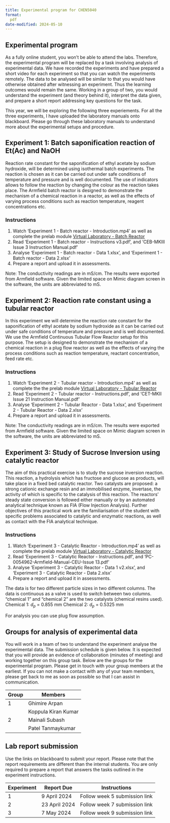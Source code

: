 ```yaml
---
title: Experimental program for CHEN5040
format:
  pdf
date-modified: 2024-05-10
---
```


## Experimental program

As a fully online student, you won’t be able to attend the labs. Therefore, the
experimental program will be replaced by a task involving analysis of
experimental data. We have recorded the experiments and have prepared a short
video for each experiment so that you can watch the experiments remotely. The
data to be analysed will be similar to that you would have otherwise obtained
after witnessing an experiment. Thus the learning outcomes would remain the
same. Working in a group of two, you would understand the experiment (and
theory behind it), interpret the data given, and prepare a short report
addressing key questions for the task.

This year, we will be exploring the following three experiements. For all the
three experiments, I have uploaded the laboratory manuals onto blackboard.
Please go through these laboratory manuals to understand more about the
experimental setups and procedure.

## Experiment 1: Batch saponification reaction of Et(Ac) and NaOH

Reaction rate constant for the saponification of ethyl acetate by sodium
hydroxide, will be determined using isothermal batch experiments. The reaction
is chosen as it can be carried out under safe conditions of temperature and
pressure and is well documented. The use of indicators allows to follow the
reaction by changing the colour as the reaction takes place. The Armfield batch
reactor is designed to demonstrate the mechanism of a chemical reaction in a
reactor, as well as the effects of varying process conditions such as reaction
temperature, reagent concentrations etc.

### Instructions

1. Watch 'Experiment 1 - Batch reactor - Introduction.mp4' as well as complete
   the prelab module [Virtual Laboratory - Batch
Reactor](https://cre.smilelab.dev/content/labs/prelab/Batch_Reactor/index.htm)
2. Read 'Experiment 1 - Batch reactor - Instructions v3.pdf', and 'CEB-MKIII
   Issue
   3 Instruction Manual.pdf'
3. Analyse 'Experiment 1 - Batch reactor - Data 1.xlsx', and 'Experiment 1 - Batch
   reactor - Data 2.xlsx'
4. Prepare a report and upload it in assessments.

Note: The conductivity readings are in mS/cm. The results were exported from
Armfield software. Given the limited space on Mimic diagram screen in the
software, the units are abbreviated to mS.

## Experiment 2: Reaction rate constant using a tubular reactor

In this experiment we will determine the reaction rate constant for the
saponification of ethyl acetate by sodium hydroxide as it can be carried out
under safe conditions of temperature and pressure and is well documented. We
use the Armfield Continuous Tubular Flow Reactor setup for this purpose. The
setup is designed to demonstrate the mechanism of a chemical reaction in a plug
flow reactor as well as the effects of varying the process conditions such as
reaction temperature, reactant concentration, feed rate etc.

### Instructions

1. Watch 'Experiment 2 - Tubular reactor - Introduction.mp4' as well as complete the
    the prelab module [Virtual Laboratory - Tubular
Reactor](https://cre.smilelab.dev/content/labs/prelab/Tubular_Reactor/index.htm)
2. Read 'Experiment 2 - Tubular reactor - Instructions.pdf', and 'CET-MKII
   Issue 21 Instruction Manual.pdf'
3. Analyse 'Experiment 2 - Tubular Reactor - Data 1.xlsx', and 'Experiment 2 -
   Tubular Reactor - Data 2.xlsx'
4. Prepare a report and upload it in assessments.

Note: The conductivity readings are in mS/cm. The results were exported from
Armfield software. Given the limited space on Mimic diagram screen in the
software, the units are abbreviated to mS.

## Experiment 3: Study of Sucrose Inversion using catalytic reactor

The aim of this practical exercise is to study the sucrose inversion reaction.
This reaction, a hydrolysis which has fructose and glucose as products, will
take place in a fixed bed catalytic reactor. Two catalysts are proposed: a
strong cationic exchange resin and an immobilised enzyme, invertase, the
activity of which is specific to the catalysis of this reaction. The reactors’
steady state conversion is followed either manually or by an automated
analytical technique known as FIA (Flow Injection Analysis). Further objectives
of this practical work are the familiarisation of the student with specific
problems associated to catalytic and enzymatic reactions, as well as contact
with the FIA analytical technique.

### Instructions

1. Watch 'Experiment 3 - Catalytic Reactor - Introduction.mp4' as well as complete
    the prelab module [Virtual Laboratory - Catalytic
Reactor](https://cre.smilelab.dev/content/labs/prelab/Catalytic_Reactor/index.htm)
2. Read 'Experiment 3 - Catalytic Reactor - Instructions.pdf', and
   'PC-0054962-Armfield-Manual-CEU-Issue 13.pdf'
3. Analyse 'Experiment 3 - Catalytic Reactor - Data 1 v2.xlsx', and 'Experiment
   3 - Catalytic Reactor - Data 2.xlsx'
4. Prepare a report and upload it in assessments.

The data is for two different particle sizes in two different columns. The data
is continuous as a valve is used to switch between two columns. “chemical 1”
and “chemical 2” are the two catalysts (chemical resins used). Chemical 1:
$d_p$ = 0.855 mm Chemical 2: $d_p$ = 0.5325 mm

For analysis you can use plug flow assumption.

## Groups for analysis of experimental data

You will work in a team of two to understand the experiment analyse the
experimental data. The submission schedule is given below. It is expected that
you will provide an evidence of collaboration (minutes of meeting) and working
together on this group task. Below are the groups for the experimental program.
Please get in touch with your group members at the earliest. If you can not
make a contact with any of your team members, please get back to me as soon as
possible so that I can assist in communication.

| Group | Members |
|-|-|
| 1 | Ghimire	Arpan |
|   | Koppula	Kiran Kumar|
| 2 | Mainali	Subash|
|   | Patel	Tanmaykumar|

## Lab report submission

Use the links on blackboard to submit your report. Please note that the report
requirements are different than the internal students. You are only required to
prepare a report that answers the tasks outlined in the experiment instructions. 

| Experiment |Report Due | Instructions |
|-|-|-|
| 1 | 9 April 2024 | Follow week 5 submission link |
| 2 | 23 April 2024 | Follow week 7 submission link |
| 3 | 7 May 2024 | Follow week 9 submission link |



